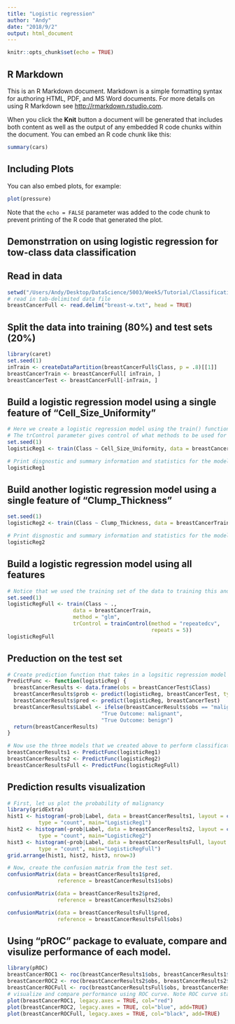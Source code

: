 ```yaml
---
title: "Logistic regression"
author: "Andy"
date: "2018/9/2"
output: html_document
---
```


```r
knitr::opts_chunk$set(echo = TRUE)
```

## R Markdown

This is an R Markdown document. Markdown is a simple formatting syntax for authoring HTML, PDF, and MS Word documents. For more details on using R Markdown see <http://rmarkdown.rstudio.com>.

When you click the **Knit** button a document will be generated that includes both content as well as the output of any embedded R code chunks within the document. You can embed an R code chunk like this:

```r
summary(cars)
```

## Including Plots

You can also embed plots, for example:

```r
plot(pressure)
```

Note that the `echo = FALSE` parameter was added to the code chunk to prevent printing of the R code that generated the plot.

## Demonstrration on using logistic regression for tow-class data classification
## Read in data
```r
setwd("/Users/Andy/Desktop/DataScience/5003/Week5/Tutorial/Classification/")
# read in tab-delimited data file
breastCancerFull <- read.delim("breast-w.txt", head = TRUE)
```

## Split the data into training (80%) and test sets (20%)
```r
library(caret)
set.seed(1)
inTrain <- createDataPartition(breastCancerFull$Class, p = .8)[[1]]
breastCancerTrain <- breastCancerFull[ inTrain, ]
breastCancerTest <- breastCancerFull[-inTrain, ]
```

## Build a logistic regression model using a single feature of "Cell_Size_Uniformity"
```r
# Here we create a logistic regression model using the train() function. For the "method" parameter, "glm" stands for "generalized linear model" and using "glm" correspond to calling the "glm" package. This call will produce a lgostice regression model.
# The trControl parameter gives control of what methods to be used for evaluating and selecting model and how many times such procedure will be repeaded. We will introduce model evaluation and selecting in later lectures.
set.seed(1)
logisticReg1 <- train(Class ~ Cell_Size_Uniformity, data = breastCancerTrain, method = "glm", trControl = trainControl(method = "repeatedcv", repeats = 5))

# Print disgnostic and summary information and statistics for the model
logisticReg1
```

## Build another logistic regression model using a single feature of "Clump_Thickness"
```r
set.seed(1)
logisticReg2 <- train(Class ~ Clump_Thickness, data = breastCancerTrain, method = "glm", trControl = trainControl(method = "repeatedcv", repeats = 5))

# Print disgnostic and summary information and statistics for the model
logisticReg2
```

## Build a logistic regression model using all features
```r
# Notice that we used the training set of the data to training this and the above two logistic regression models.
set.seed(1)
logisticRegFull <- train(Class ~ .,
                     data = breastCancerTrain,
                     method = "glm",
                     trControl = trainControl(method = "repeatedcv", 
                                              repeats = 5))
logisticRegFull
```

## Preduction on the test set
```r
# Create prediction function that takes in a logsitic regression model and extract some prediction information from this model on redicting test set and subsequently return these prediction infromation.
PredictFunc <- function(logisticReg) {
  breastCancerResults <- data.frame(obs = breastCancerTest$Class)
  breastCancerResults$prob <- predict(logisticReg, breastCancerTest, type = "prob")[, "malignant"]
  breastCancerResults$pred <- predict(logisticReg, breastCancerTest)
  breastCancerResults$Label <- ifelse(breastCancerResults$obs == "malignant", 
                              "True Outcome: malignant", 
                              "True Outcome: benign")
  return(breastCancerResults)
}

# Now use the three models that we created above to perform classification on the test set of the data. 
breastCancerResults1 <- PredictFunc(logisticReg1)
breastCancerResults2 <- PredictFunc(logisticReg2)
breastCancerResultsFull <- PredictFunc(logisticRegFull)
```

## Prediction results visualization
```r
# First, let us plot the probability of malignancy
library(gridExtra)
hist1 <- histogram(~prob|Label, data = breastCancerResults1, layout = c(2, 1), nint = 20, xlab = "Probability of malignancy",
          type = "count", main="LogisticReg1")
hist2 <- histogram(~prob|Label, data = breastCancerResults2, layout = c(2, 1), nint = 20, xlab = "Probability of malignancy",
          type = "count", main="LogisticReg2")
hist3 <- histogram(~prob|Label, data = breastCancerResultsFull, layout = c(2, 1), nint = 20, xlab = "Probability of malignancy",
          type = "count", main="LogisticRegFull")
grid.arrange(hist1, hist2, hist3, nrow=3)
```

```r
# Now, create the confusion matrix from the test set.
confusionMatrix(data = breastCancerResults1$pred, 
                reference = breastCancerResults1$obs)
```

```r
confusionMatrix(data = breastCancerResults2$pred, 
                reference = breastCancerResults2$obs)
```

```r
confusionMatrix(data = breastCancerResultsFull$pred, 
                reference = breastCancerResultsFull$obs)
```

## Using "pROC" package to evaluate, compare and visulize performance of each model.
```r
library(pROC)
breastCancerROC1 <- roc(breastCancerResults1$obs, breastCancerResults1$prob)
breastCancerROC2 <- roc(breastCancerResults2$obs, breastCancerResults2$prob)
breastCancerROCFull <- roc(breastCancerResultsFull$obs, breastCancerResultsFull$prob)
# visualize and compare performance using ROC curve. Note ROC curve stands for "receiver operating characteristic" curve
plot(breastCancerROC1, legacy.axes = TRUE, col="red")
plot(breastCancerROC2, legacy.axes = TRUE, col="blue", add=TRUE)
plot(breastCancerROCFull, legacy.axes = TRUE, col="black", add=TRUE)
```

